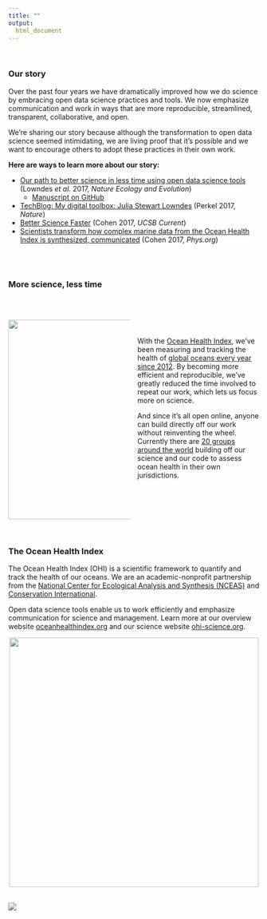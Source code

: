 ```yaml
---
title: ""
output:
  html_document
---
```


<!---From http://stackoverflow.com/questions/31753897/2-column-section-in-r-markdown:
Put in your css file or directly in rmarkdown--->
<style>
  .col2 {
    columns: 2 200px;         /* number of columns and width in pixels*/
    -webkit-columns: 2 200px; /* chrome, safari */
    -moz-columns: 2 200px;    /* firefox */
  }
</style>


<br>

### Our story

Over the past four years we have dramatically improved how we do science by embracing open data science practices and tools. We now emphasize communication and work in ways that are more reproducible, streamlined, transparent, collaborative, and open.  


We're sharing our story because although the transformation to open data science seemed intimidating, we are living proof that it's possible and we want to encourage others to adopt these practices in their own work.  

**Here are ways to learn more about our story:** 

- [Our path to better science in less time using open data science tools](https://www.nature.com/articles/s41559-017-0160) (Lowndes *et al.* 2017, *Nature Ecology and Evolution*)
    - [Manuscript on GitHub](https://github.com/OHI-Science/betterscienceinlesstime/tree/gh-pages/manuscript)
- [TechBlog: My digital toolbox: Julia Stewart Lowndes](http://blogs.nature.com/naturejobs/2017/05/23/techblog-julia-stewart-lowndes/) (Perkel 2017, *Nature*)
- [Better Science Faster](http://www.news.ucsb.edu/2017/017990/better-science-faster) (Cohen 2017, *UCSB Current*)
- [Scientists transform how complex marine data from the Ocean Health Index is synthesized, communicated](https://phys.org/news/2017-05-scientists-complex-marine-ocean-health.html) (Cohen 2017, *Phys.org*)

<br>
<br>

### More science, less time

<br>

<div class="col2">

<img src="https://docs.google.com/drawings/d/1MMQi0lGkVIBJV-ItZvEaLoiJZkgsm-lOoE1eNcjZY8w/pub?w=960&h=816" width="400px">


<br>
<br>


With the [Ocean Health Index](http://ohi-science.org), we've been measuring and tracking the health of [global oceans every year since 2012](http://ohi-science.org/ohi-global/). By becoming more efficient and reproducible, we've greatly reduced the time involved to repeat our work, which lets us focus more on science.  

And since it's all open online, anyone can build directly off our work without reinventing the wheel. Currently there are [20 groups around the world](http://ohi-science.org/projects/ohi-assessments/) building off our science and our code to assess ocean health in their own jurisdictions. 

</div>

<br>

### The Ocean Health Index

The Ocean Health Index (OHI) is a scientific framework to quantify and track the health of our oceans. We are an academic-nonprofit partnership from the [National Center for Ecological Analysis and Synthesis (NCEAS)](https://www.nceas.ucsb.edu/) and [Conservation International](http://www.conservation.org/Pages/default.aspx).   

Open data science tools enable us to work efficiently and emphasize communication for science and management. Learn more at our overview website [oceanhealthindex.org](www.oceanhealthindex.org) and our science website [ohi-science.org](http://ohi-science.org).



<center><img src="figures/open-science-graphic.png" width="500px"></center>




<br>
[![](https://docs.google.com/drawings/d/1633uvIYgsBhiKBddQAaTlvYDJgOK1uiDB6wkooNyhFc/pub?w=150)](http://ohi-science.org)

<!---- 
- Press
- Blog
--->

